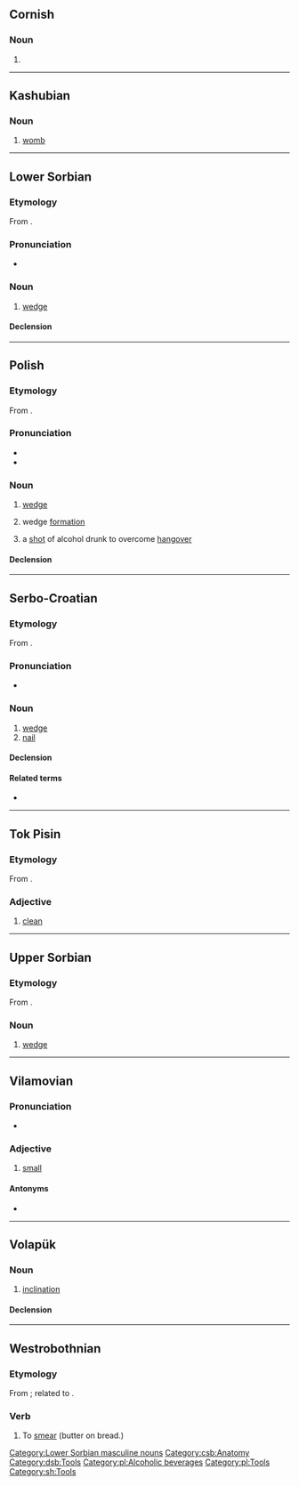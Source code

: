 {{also|klín}}
==Cornish==

===Noun===
{{head|kw|mutated noun}}

# {{hard mutation of|glin|lang=kw}}

----

==Kashubian==

===Noun===
{{head|csb|noun|g=m}}

# [[womb]]

----

==Lower Sorbian==

===Etymology===
From {{inh|dsb|sla-pro|*klinъ}}.

===Pronunciation===
* {{IPA|[klʲin]|lang=dsb}}

===Noun===
{{head|dsb|noun|diminutive|klinašk|or|klink|g=m}}

# [[wedge]]

====Declension====
{{dsb-decl-noun-17|klin}}

[[Category:Lower Sorbian masculine nouns]]
[[Category:csb:Anatomy]]
[[Category:dsb:Tools]]
[[Category:pl:Alcoholic beverages]]
[[Category:pl:Tools]]
[[Category:sh:Tools]]

----

==Polish==

===Etymology===
From {{inh|pl|sla-pro|*klinъ}}.

===Pronunciation===
* {{pl-IPA}}
* {{audio|Pl-klin.ogg|Audio|lang=pl}}

===Noun===
{{pl-noun|m-in}}

# [[wedge]]
# {{lb|pl|military}} wedge [[formation]]
# {{lb|pl|colloquial}} a [[shot]] of alcohol drunk to overcome [[hangover]]

====Declension====
{{pl-decl-noun-m-in}}

----

==Serbo-Croatian==

===Etymology===
From {{inh|sh|sla-pro|*klinъ}}.

===Pronunciation===
* {{IPA|/klîn/|lang=sh}}

===Noun===
{{sh-noun|g=m|head=klȉn}}

# [[wedge]]
# [[nail]] {{gloss|spike-shaped metal fastener}}

====Declension====
{{sh-decl-noun
|klin|klinovi
|klina|klinova
|klinu|klinovima
|klin|klinove
|kline|klinovi
|klinu|klinovima
|klinom|klinovima
}}

====Related terms====
* {{l|sh|klȁti}}

----

==Tok Pisin==

===Etymology===
From {{etyl|en|tpi}} {{m|en|clean}}.

===Adjective===
{{head|tpi|adjective}}

# [[clean]]

----

==Upper Sorbian==

===Etymology===
From {{inh|hsb|sla-pro|*klinъ}}.

===Noun===
{{head|hsb|noun|g=m}}

# [[wedge]]

----

==Vilamovian==

===Pronunciation===
* {{audio|Wym-klin (wersja Józefa Gary).ogg|Audio|lang=wym}}

===Adjective===
{{head|wym|adjective|head=klīn}}

# [[small]]

====Antonyms====
* {{l|wym|grus|grūs}}

----

==Volapük==

===Noun===
{{vo-noun}}

# [[inclination]]

====Declension====
{{vo-decl-noun}}

----

==Westrobothnian==

===Etymology===
From {{inh|gmq-bot|non|klína}}; related to {{m|gmq-bot|kleim}}.

===Verb===
{{head|gmq-bot|verb}}

# To [[smear]] (butter on bread.)